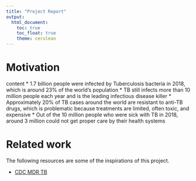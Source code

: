 ```yaml
---
title: "Project Report"
output: 
  html_document:
    toc: true
    toc_float: true
    theme: cerulean
---
```


# Motivation

content 
* 1.7 billion people were infected by Tuberculosis bacteria in 2018, which is around 23% of the world's population 
* TB still infects more than 10 million people each year and is the leading infectious disease killer
* Approximately 20% of TB cases around the world are resistant to anti-TB drugs, which is problematic because treatments are limited, often toxic, and expensive
* Out of the 10 million people who were sick with TB in 2018, around 3 million could not get proper care by their health systems 

# Related work

The following resources are some of the inspirations of this project. 

* [CDC MDR TB](https://www.cdc.gov/tb/publications/factsheets/drtb/mdrtb.htm)